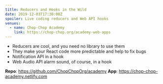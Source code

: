 ```yaml
---
title: Reducers and Hooks in the Wild
date: 2019-12-03T17:30:00Z
spoiler: Live coding reducers and Web API hooks
venues:
  - name: Chop-Chop Academy
    link: https://chop-chop.org/academy-web-apps
---
```


- Reducers are cool, and you need no library to use them
- They make your React code more predictable and help to fix bugs
- Notification API in a hook
- Web Audio API alarm sound, of course, in a hook

**Repo**: https://github.com/ChopChopOrg/academy
**App**: https://chop-chop-academy.netlify.com
